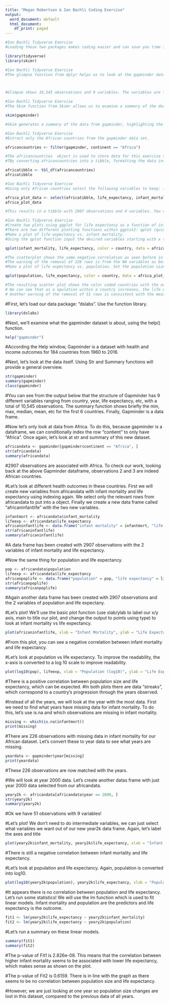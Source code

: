```yaml
---
title: "Megan Robertson & Ian Bachli Coding Exercise"
output:
  word_document: default
  html_document:
    df_print: paged
---
```


```r
#Ian Bachli Tidyverse Exercise
#Loading these two packages makes coding easier and can save you time in the long run. 

library(tidyverse)
library(skimr)
```


```r
#Ian Bachli Tidyverse Exercise
#The glimpse function from dplyr helps us to look at the gapminder data.



#Glimpse shows 10,545 observations and 9 variables. The variables are listed in rows containing the variable name and class, as well as a few early observations from the set. Glimpse and the str function are similar.
```


```r
#Ian Bachli Tidyverse Exercise
#The Skim function from Skimr allows us to examine a summary of the data focusing on the variables. 

skim(gapminder)

#Skim generates a summary of the data from gapminder, highlighting the variables in the set. Skim shows each variable and provides a short summary that is relevant to the data class. Skim also provides the total obsevations and missing values for each variable in the data set. 
```


```r
#Ian Bachli Tidyverse Exercise
#Extract only the African countries from the gapminder data set. 

africancountries <- filter(gapminder, continent == "Africa")

#The africancountries  object is used to store data for this exercise to distinguish itself from the previous object, africadata. Both objects contain the same data with 2907 observations and 9 variables. 
#TBy converting africancountries into a tibble, formatting the data into a clean view and prevents R from printing all of the data into the console if you view the object.

africatibble <- tbl_df(africancountries)
africatibble
```


```r
#Ian Bachli Tidyverse Exercise
#Using only African countries select the following variables to keep: infant_mortality, life_expectancy, population, and country. Create a new object using the previously made africatibble and use the select function to choose the variables of interest. 

africa_plot_data <- select(africatibble, life_expectancy, infant_mortality, population, country)
africa_plot_data

#This results in a tibble with 2907 observations and 4 variables. You could also do this by selecting all variables that are not of interest and placing a - symbol in front of each of their names to subtract them. 
```


```r
#Ian Bachli Tidyverse Exercise 
#Create two plots using ggplot for life expectancy as a function of infant mortality and population. Assign different colors for each country in the data set. 
#There are two different plotting functions within ggplot2: qplot (quick plot) and ggplot. qplot is streamlined and useful for any simple figures, while ggplot is ideal for more complex figures. qplot will be used for the first two figures and ggplot for the second. 
#Make a plot of life expectancy vs. infant mortality.
#Using the qplot function input the desired variables starting with x then y, color defines the data point color, data assigns the africa_plot_data object, the labs function creates professional labels for the x and y axes, and the theme function sets formatting to the figure legend. 

qplot(infant_mortality, life_expectancy, color = country, data = africa_plot_data) + labs(y = "Life Expectancy", x = "Infant Mortality") + theme(legend.key.size = unit(0.2, "cm"), legend.key.width = unit(0.1, "cm"))

#The scatterplot shows the same negative correlation as seen before in the coding exercise (Megan Roberston's work) with the addition of a color coded legend to illistrate different countries. 
#The warning of the removal of 226 rows is from the NA variables as before, and is nothing to be concerned about.  
#Make a plot of life expectancy vs. population. Set the population size to a log scale.

qplot(population, life_expectancy, color = country, data = africa_plot_data) + labs(y = "Life Expectancy", x = "Population (log10)") + scale_x_log10() + theme(legend.key.size = unit(0.2, "cm"), legend.key.width = unit(0.1, "cm"))

#The resulting scatter plot shows the color coded countries with the original streaks from the previous data. Adding color makes it easier to see and interpret the data.
# We can see that as a opulation within a country increases, the life expectancy increases also. 
# Another warning of the removal of 51 rows is consistent with the measure of NA values for population, as expected.  
```




#First, let's load our data package: "dslabs". Use the function library.

```r
library(dslabs)
```

#Next, we'll examine what the gapminder dataset is about, using the help() function.

```r
help("gapminder")
```

#According the Help window, Gapminder is a dataset with health and income outcomes for 184 countries from 1960 to 2016. 

#Next, let's look at the data itself. Using Str and Summary functions will provide a general overview.

```r
str(gapminder)
summary(gapminder)
class(gapminder)
```

#You can see from the output below that the structure of Gapminder has 9 different variables ranging from country, year, life expectancy, etc, with a total of 10,545 observations. The summary function shows briefly the min, max, median, mean, etc for the first 6 countries. Finally, Gapminder is a data frame.

#Now let's only look at data from Africa. To do this, because gapminder is a dataframe, we can conditionally index the row "contient" to only have "Africa". Once again, let's look at str and summary of this new dataset.

```r
africandata <- gapminder[gapminder$continent == "Africa", ]
str(africandata)
summary(africandata)
```

#2907 observations are associated with Africa. To check our work, looking back at the above Gapminder dataframe, observations 2 and 3 are indeed African countries. 

#Let's look at different health outcomes in these countries. First we will create new variables from africandata with infant mortality and life expectancy using indexing again. We select only the relevant rows from africandata to put into a object. Finally we create a new data frame called "africaninfantlife" with the two new variables.

```r
infantmort <- africandata$infant_mortality
lifeexp <- africandata$life_expectancy
africaninfantlife <- data.frame("infant mortality" = infantmort, "life expectancy" = lifeexp)
str(africaninfantlife)
summary(africaninfantlife)
```

#A data frame has been created with 2907 observations with the 2 variables of infant mortality and life expectancy.

#Now the same thing for population and life expectancy.

```r
pop <- africandata$population
lifeexp <- africandata$life_expectancy
africanpoplife <- data.frame("population" = pop, "life expectancy" = lifeexp)
str(africanpoplife)
summary(africanpoplife)
```

#Again another data frame has been created with 2907 observations and the 2 variables of population and life expectany.

#Let's plot! We'll use the basic plot function (use xlab/ylab to label our x/y axis, main to title our plot, and change the output to points using type) to look at infant mortality vs life expectancy.

```r
plot(africaninfantlife, xlab = "Infant Mortality", ylab = "Life Expectancy", main = "Health Associations in Africa", type = "p")
```

#From this plot, you can see a negative correlation between infant mortality and life expectancy.

#Let's look at population vs life expectancy. To improve the readability, the x-axis is converted to a log 10 scale to improve readability.

```r
plot(log10(pop), lifeexp, xlab = "Population (log10)", ylab = "Life Expectancy", main = "Health Associations in Africa", type = "p")
```

#There is a positive correlation between population size and life expectancy, which can be expected. 
#In both plots there are data "streaks", which correspond to a country's progression through the years observed. 

#Instead of all the years, we will look at the year with the most data. First we need to find what years have missing data for infant mortality. To do this, let's use is.na and which observations are missing in infant mortality.

```r
missing <- which(is.na(infantmort))
print(missing)
```

#There are 226 observations with missing data in infant mortality for our African dataset. Let's convert these to year data to see what years are missing.

```r
yeardata <- gapminder$year[missing]
print(yeardata)
```

#These 226 observations are now matched with the years. 

#We will look at year 2000 data. Let's create another datas frame with just year 2000 data selected from our africandata.

```r
yeary2k <- africandata[africandata$year == 2000, ]
str(yeary2k)
summary(yeary2k)
```

#Ok we have 51 observations with 9 variables!

#Let's plot! We don't need to do intermediate variables, we can just select what variables we want out of our new year2k data frame. Again, let's label the axes and title  

```r
plot(yeary2k$infant_mortality, yeary2k$life_expectancy, xlab = "Infant Mortality", ylab = "Life Expectancy", main = "Year 2000 Health Outcomes in Africa", type = "p")
```


#There is still a negative correlation between infant mortality and life expectancy. 

#Let's look at population and life expectancy. Again, population is converted into log10.

```r
plot(log10(yeary2k$population), yeary2k$life_expectancy, xlab = "Population(log 10)", ylab = "Life Expectancy", main = "Year 2000 Health Outcomes in Africa", type = "p")
```

#It appears there is no correlation between population and life expectancy. Let's run some statistics! We will use the lm function which is used to fit linear models. Infant mortality and population are the predictors and life expectancy is the outcome.

```r
fit1 <- lm(yeary2k$life_expectancy ~ yeary2k$infant_mortality)
fit2 <- lm(yeary2k$life_expectancy ~ yeary2k$population)
```

#Let's run a summary on these linear models.

```r
summary(fit1)
summary(fit2)
```

#The p-value of Fit1 is 2.826e-08. This means that the correlation between higher infant mortality seems to be associated with lower life expectancy, which makes sense as shown on the plot.

#The p-value of Fit2 is 0.6159. There is in line with the graph as there seems to be no correlation between population size and life expectancy.

#However, we are just looking at one year so population size changes are lost in this dataset, compared to the previous data of all years. 